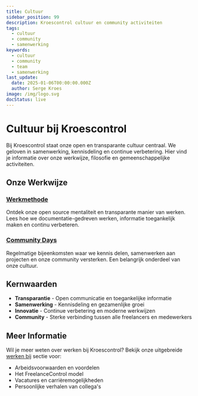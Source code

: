 ```yaml
---
title: Cultuur
sidebar_position: 99
description: Kroescontrol cultuur en community activiteiten
tags:
  - cultuur
  - community
  - samenwerking
keywords:
  - cultuur
  - community
  - team
  - samenwerking
last_update:
  date: 2025-01-06T00:00:00.000Z
  author: Serge Kroes
image: /img/logo.svg
docStatus: live
---
```


# Cultuur bij Kroescontrol

Bij Kroescontrol staat onze open en transparante cultuur centraal. We geloven in samenwerking, kennisdeling en continue verbetering. Hier vind je informatie over onze werkwijze, filosofie en gemeenschappelijke activiteiten.

## Onze Werkwijze

### [Werkmethode](/public/cultuur/werkmethode)
Ontdek onze open source mentaliteit en transparante manier van werken. Lees hoe we documentatie-gedreven werken, informatie toegankelijk maken en continu verbeteren.

### [Community Days](/public/cultuur/community-days)
Regelmatige bijeenkomsten waar we kennis delen, samenwerken aan projecten en onze community versterken. Een belangrijk onderdeel van onze cultuur.

## Kernwaarden

- **Transparantie** - Open communicatie en toegankelijke informatie
- **Samenwerking** - Kennisdeling en gezamenlijke groei
- **Innovatie** - Continue verbetering en moderne werkwijzen
- **Community** - Sterke verbinding tussen alle freelancers en medewerkers

## Meer Informatie

Wil je meer weten over werken bij Kroescontrol? Bekijk onze uitgebreide [werken bij](/public/werken-bij/) sectie voor:
- Arbeidsvoorwaarden en voordelen
- Het FreelanceControl model
- Vacatures en carrièremogelijkheden
- Persoonlijke verhalen van collega's